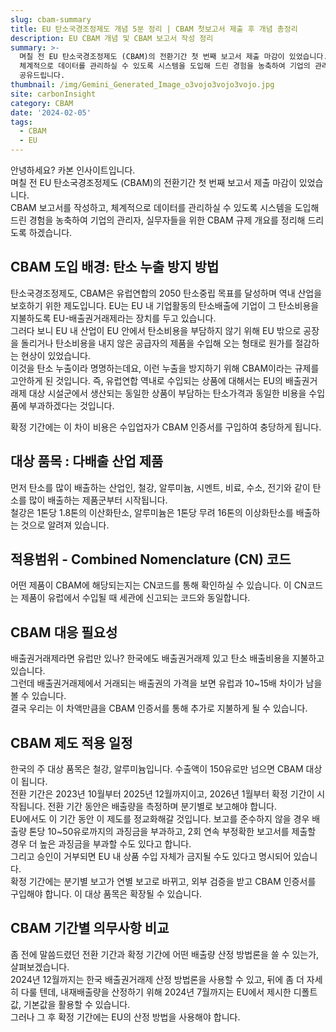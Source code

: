 ```yaml
---
slug: cbam-summary
title: EU 탄소국경조정제도 개념 5분 정리 | CBAM 첫보고서 제출 후 개념 총정리
description: EU CBAM 개념 및 CBAM 보고서 작성 정리
summary: >-
  며칠 전 EU 탄소국경조정제도 (CBAM)의 전환기간 첫 번째 보고서 제출 마감이 있었습니다. 고객사와 CBAM 보고서를 작성하고,
  체계적으로 데이터를 관리하실 수 있도록 시스템을 도입해 드린 경험을 농축하여 기업의 관리자, 실무자들을 위한 CBAM 규제 개요를
  공유드립니다.
thumbnail: /img/Gemini_Generated_Image_o3vojo3vojo3vojo.jpg
site: carbonInsight
category: CBAM
date: '2024-02-05'
tags:
  - CBAM
  - EU
---
```


안녕하세요? 카본 인사이트입니다. \
며칠 전 EU 탄소국경조정제도 (CBAM)의 전환기간 첫 번째 보고서 제출 마감이 있었습니다. \
CBAM 보고서를 작성하고, 체계적으로 데이터를 관리하실 수 있도록 시스템을 도입해 드린 경험을 농축하여 기업의 관리자, 실무자들을 위한 CBAM 규제 개요를 정리해 드리도록 하겠습니다.

## CBAM 도입 배경: 탄소 누출 방지 방법

탄소국경조정제도, CBAM은 유럽연합의 2050 탄소중립 목표를 달성하며 역내 산업을 보호하기 위한 제도입니다. EU는 EU 내 기업활동의 탄소배출에 기업이 그 탄소비용을 지불하도록 EU-배출권거래제라는 장치를 두고 있습니다. \
그러다 보니 EU 내 산업이 EU 안에서 탄소비용을 부담하지 않기 위해 EU 밖으로 공장을 돌리거나 탄소비용을 내지 않은 공급자의 제품을 수입해 오는 형태로 원가를 절감하는 현상이 있었습니다. \
이것을 탄소 누출이라 명명하는데요, 이런 누출을 방지하기 위해 CBAM이라는 규제를 고안하게 된 것입니다. 즉, 유럽연합 역내로 수입되는 상품에 대해서는 EU의 배출권거래제 대상 시설군에서 생산되는 동일한 상품이 부담하는 탄소가격과 동일한 비용을 수입품에 부과하겠다는 것입니다.

확정 기간에는 이 차이 비용은 수입업자가 CBAM 인증서를 구입하여 충당하게 됩니다.

## 대상 품목 : 다배출 산업 제품

먼저 탄소를 많이 배출하는 산업인, 철강, 알루미늄, 시멘트, 비료, 수소, 전기와 같이 탄소를 많이 배출하는 제품군부터 시작됩니다. \
철강은 1톤당 1.8톤의 이산화탄소, 알루미늄은 1톤당 무려 16톤의 이상화탄소를 배출하는 것으로 알려져 있습니다.

## 적용범위 - Combined Nomenclature (CN) 코드

어떤 제품이 CBAM에 해당되는지는 CN코드를 통해 확인하실 수 있습니다. 이 CN코드는 제품이 유럽에서 수입될 때 세관에 신고되는 코드와 동일합니다.

## CBAM 대응 필요성

배출권거래제라면 유럽만 있나? 한국에도 배출권거래제 있고 탄소 배출비용을 지불하고 있습니다. \
그런데 배출권거래제에서 거래되는 배출권의 가격을 보면 유럽과 10\~15배 차이가 남을 볼 수 있습니다. \
결국 우리는 이 차액만큼을 CBAM 인증서를 통해 추가로 지불하게 될 수 있습니다.

## CBAM 제도 적용 일정

한국의 주 대상 품목은 철강, 알루미늄입니다. 수출액이 150유로만 넘으면 CBAM 대상이 됩니다. \
전환 기간은 2023년 10월부터 2025년 12월까지이고, 2026년 1월부터 확정 기간이 시작됩니다. 전환 기간 동안은 배출량을 측정하며 분기별로 보고해야 합니다. \
EU에서도 이 기간 동안 이 제도를 정교화해갈 것입니다. 보고를 준수하지 않을 경우 배출량 톤당 10\~50유로까지의 과징금을 부과하고, 2회 연속 부정확한 보고서를 제출할 경우 더 높은 과징금을 부과할 수도 있다고 합니다. \
그리고 승인이 거부되면 EU 내 상품 수입 자체가 금지될 수도 있다고 명시되어 있습니다.\
확정 기간에는 분기별 보고가 연별 보고로 바뀌고, 외부 검증을 받고 CBAM 인증서를 구입해야 합니다. 이 대상 품목은 확장될 수 있습니다.

## CBAM 기간별 의무사항 비교

좀 전에 말씀드렸던 전환 기간과 확정 기간에 어떤 배출량 산정 방법론을 쓸 수 있는가, 살펴보겠습니다. \
2024년 12월까지는 한국 배출권거래제 산정 방법론을 사용할 수 있고, 뒤에 좀 더 자세히 다룰 텐데, 내재배출량을 산정하기 위해 2024년 7월까지는 EU에서 제시한 디폴트값, 기본값을 활용할 수 있습니다. \
그러나 그 후 확정 기간에는 EU의 산정 방법을 사용해야 합니다.
